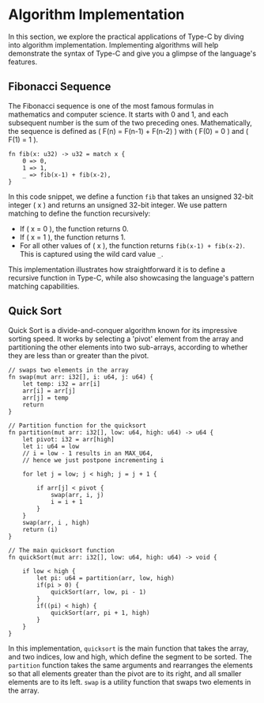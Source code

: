 Algorithm Implementation
===

In this section, we explore the practical applications of Type-C by diving into algorithm implementation. Implementing algorithms will help demonstrate the syntax of Type-C and give you a glimpse of the language's features.

## Fibonacci Sequence
The Fibonacci sequence is one of the most famous formulas in mathematics and computer science. It starts with 0 and 1, and each subsequent number is the sum of the two preceding ones. Mathematically, the sequence is defined as \( F(n) = F(n-1) + F(n-2) \) with \( F(0) = 0 \) and \( F(1) = 1 \).

```tc
fn fib(x: u32) -> u32 = match x {
	0 => 0,
	1 => 1,
	_ => fib(x-1) + fib(x-2),
}
```

In this code snippet, we define a function `fib` that takes an unsigned 32-bit integer \( x \) and returns an unsigned 32-bit integer. We use pattern matching to define the function recursively:

- If \( x = 0 \), the function returns 0.
- If \( x = 1 \), the function returns 1.
- For all other values of \( x \), the function returns `fib(x-1) + fib(x-2)`. This is captured using the wild card value `_`.

This implementation illustrates how straightforward it is to define a recursive function in Type-C, while also showcasing the language's pattern matching capabilities.

## Quick Sort
Quick Sort is a divide-and-conquer algorithm known for its impressive sorting speed. It works by selecting a 'pivot' element from the array and partitioning the other elements into two sub-arrays, according to whether they are less than or greater than the pivot.

```tc
// swaps two elements in the array
fn swap(mut arr: i32[], i: u64, j: u64) {
    let temp: i32 = arr[i]
    arr[i] = arr[j]
    arr[j] = temp
    return
}

// Partition function for the quicksort
fn partition(mut arr: i32[], low: u64, high: u64) -> u64 {
    let pivot: i32 = arr[high]
    let i: u64 = low
    // i = low - 1 results in an MAX_U64,
    // hence we just postpone incrementing i

    for let j = low; j < high; j = j + 1 {

        if arr[j] < pivot {
            swap(arr, i, j)
            i = i + 1
        }
    }
    swap(arr, i , high)
    return (i)
}

// The main quicksort function
fn quickSort(mut arr: i32[], low: u64, high: u64) -> void {

    if low < high {
        let pi: u64 = partition(arr, low, high)
        if(pi > 0) {
            quickSort(arr, low, pi - 1)
        }
        if((pi) < high) {
            quickSort(arr, pi + 1, high)
        }
    }
}
```

In this implementation, `quicksort` is the main function that takes the array, and two indices, low and high, which define the segment to be sorted. The `partition` function takes the same arguments and rearranges the elements so that all elements greater than the pivot are to its right, and all smaller elements are to its left. `swap` is a utility function that swaps two elements in the array.
